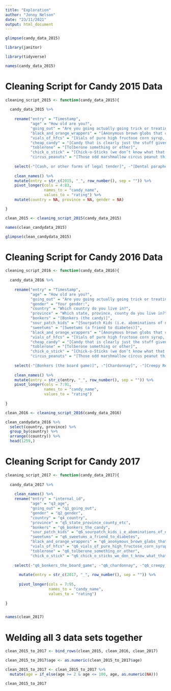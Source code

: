 ```yaml
---
title: "Exploration"
author: "Jonny Nelson"
date: "23/11/2021"
output: html_document
---
```


```r
glimpse(candy_data_2015)

library(janitor)

library(tidyverse)

names(candy_data_2015)
```


# Cleaning Script for Candy 2015 Data


```r

cleaning_script_2015 <- function(candy_data_2015){
  
  candy_data_2015 %>%
    
    rename("entry" = "Timestamp",
           "age" = "How old are you?",
           "going_out" = "Are you going actually going trick or treating yourself?",
           "black_and_orange_wrappers" = "[Anonymous brown globs that come in black and orange wrappers]",
           "vials_of_hfcs" = "[Vials of pure high fructose corn syrup, for main-lining into your vein]",
           "cheap_candy" = "[Candy that is clearly just the stuff given out for free at restaurants]",
           "toblerone" = "[Tolberone something or other]",
           "chick_o_stick" = "[Chick-o-Sticks (we don’t know what that is)]",
           "circus_peanuts" = "[Those odd marshmallow circus peanut things]") %>%
    
    select(-"[Cash, or other forms of legal tender]", -"[Dental paraphenalia]", -"[Generic Brand Acetaminophen]", -"[Broken glow stick]", -"[Healthy Fruit]", -"[Hugs (actual physical hugs)]", -"[Kale smoothie]", -"[Lapel Pins]", -"[Pencils]", -"[Peterson Brand Sidewalk Chalk]", -"[Vicodin]", -"[White Bread]", -"[Whole Wheat anything]", -c(97:124)) %>%
  
    clean_names() %>%
    mutate(entry = str_c(2015, "_", row_number(), sep = "")) %>%
    pivot_longer(cols = 4:83,
                 names_to = "candy_name",
                 values_to = "rating") %>%
    mutate(country = NA, province = NA, gender = NA)

}

clean_2015 <- cleaning_script_2015(candy_data_2015)


```


```r
names(clean_candydata_2015)

glimpse(clean_candydata_2015)
```


# Cleaning Script for Candy 2016 Data


```r
cleaning_script_2016 <- function(candy_data_2016){
  
  candy_data_2016 %>%
    
    rename("entry" = "Timestamp",
           "age" = "How old are you?",
           "going_out" = "Are you going actually going trick or treating yourself?",
           "gender" = "Your gender:",
           "country" = "Which country do you live in?",
           "province" = "Which state, province, county do you live in?",
           "bonkers" = "[Bonkers (the candy)]",
           "sour_patch_kids" = "[Sourpatch Kids (i.e. abominations of nature)]",
           "sweetums" = "[Sweetums (a friend to diabetes)]",
           "black_and_orange_wrappers" = "[Anonymous brown globs that come in black and orange wrappers]",
           "vials_of_hfcs" = "[Vials of pure high fructose corn syrup, for main-lining into your vein]",
           "cheap_candy" = "[Candy that is clearly just the stuff given out for free at restaurants]",
           "toblerone" = "[Tolberone something or other]",
           "chick_o_stick" = "[Chick-o-Sticks (we don’t know what that is)]",
           "circus_peanuts" = "[Those odd marshmallow circus peanut things]") %>%
    
    select(-"[Bonkers (the board game)]", -"[Chardonnay]", -"[Creepy Religious comics/Chick Tracts]",-"[Person of Interest Season 3 DVD Box Set (not including Disc 4 with hilarious outtakes)]", -"[Cash, or other forms of legal tender]", -"[Dental paraphenalia]", -"[Generic Brand Acetaminophen]", -"[Broken glow stick]", -"[Healthy Fruit]", -"[Hugs (actual physical hugs)]", -"[Kale smoothie]", -"[Pencils]", -"[Vicodin]", -"[White Bread]", -"[Whole Wheat anything]", -c(107:123)) %>%
  
    clean_names() %>%
    mutate(entry = str_c(entry, "_", row_number(), sep = "")) %>%
    pivot_longer(cols = 7:91,
                 names_to = "candy_name",
                 values_to = "rating") 
  
}

clean_2016 <- cleaning_script_2016(candy_data_2016)

```


```r
clean_candydata_2016 %>%
  select(country, province) %>%
  group_by(country) %>%
  arrange((country)) %>%
  head(1259,)
```


# Cleaning Script for Candy 2017


```r
cleaning_script_2017 <- function(candy_data_2017){
  
  candy_data_2017 %>%
    
    clean_names() %>%
    rename("entry" = "internal_id",
           "age" = "q3_age",
           "going_out" = "q1_going_out",
           "gender" = "q2_gender",
           "country" = "q4_country",
           "province" = "q5_state_province_county_etc",
           "bonkers" = "q6_bonkers_the_candy",
           "sour_patch_kids" = "q6_sourpatch_kids_i_e_abominations_of_nature",
           "sweetums" = "q6_sweetums_a_friend_to_diabetes",
           "black_and_orange_wrappers" = "q6_anonymous_brown_globs_that_come_in_black_and_orange_wrappers_a_k_a_mary_janes",
           "vials_of_hfcs" = "q6_vials_of_pure_high_fructose_corn_syrup_for_main_lining_into_your_vein",
           "toblerone" = "q6_tolberone_something_or_other",
           "chick_o_stick" = "q6_chick_o_sticks_we_don_t_know_what_that_is") %>%
    
    select(-"q6_bonkers_the_board_game", -"q6_chardonnay", -"q6_creepy_religious_comics_chick_tracts", -"q6_cash_or_other_forms_of_legal_tender", -"q6_dental_paraphenalia", -"q6_generic_brand_acetaminophen", -"q6_broken_glow_stick", -"q6_healthy_fruit", -"q6_hugs_actual_physical_hugs", -"q6_kale_smoothie", -"q6_pencils", -"q6_vicodin", -"q6_white_bread", -"q6_whole_wheat_anything", -c(110:120)) %>%
    
      mutate(entry = str_c(2017, "_", row_number(), sep = "")) %>%
      
      pivot_longer(cols = 7:95,
                   names_to = "candy_name",
                   values_to = "rating")
     
}


names(clean_2017)
```


# Welding all 3 data sets together


```r
clean_2015_to_2017 <- bind_rows(clean_2015, clean_2016, clean_2017)

clean_2015_to_2017$age <- as.numeric(clean_2015_to_2017$age)

clean_2015_to_2017 <- clean_2015_to_2017 %>%
  mutate(age = if_else(age >= 2 & age <= 100, age, as.numeric(NA)))

clean_2015_to_2017

```

